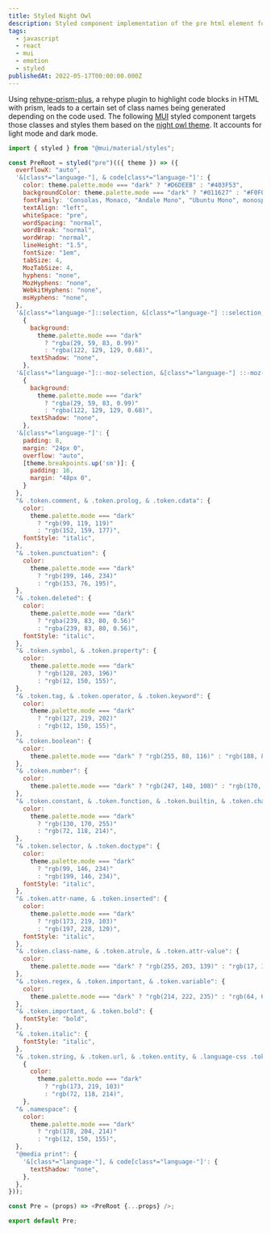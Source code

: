 ```yaml
---
title: Styled Night Owl
description: Styled component implementation of the pre html element for MDX using the night owl theme.
tags:
  - javascript
  - react
  - mui
  - emotion
  - styled
publishedAt: 2022-05-17T00:00:00.000Z
---
```


Using [rehype-prism-plus](https://github.com/timlrx/rehype-prism-plus), a rehype plugin to highlight code blocks in HTML with prism, leads to a certain set of class names being generated depending on the code used. The following [MUI](https://mui.com/) styled component targets those classes and styles them based on the [night owl theme](https://marketplace.visualstudio.com/items?itemName=sdras.night-owl&WT.mc_id=twitter-social-sdras). It accounts for light mode and dark mode.

```js
import { styled } from "@mui/material/styles";

const PreRoot = styled("pre")(({ theme }) => ({
  overflowX: "auto",
  '&[class*="language-"], & code[class*="language-"]': {
    color: theme.palette.mode === "dark" ? "#D6DEEB" : "#403F53",
    backgroundColor: theme.palette.mode === "dark" ? "#011627" : "#F0F0F0",
    fontFamily: 'Consolas, Monaco, "Andale Mono", "Ubuntu Mono", monospace',
    textAlign: "left",
    whiteSpace: "pre",
    wordSpacing: "normal",
    wordBreak: "normal",
    wordWrap: "normal",
    lineHeight: "1.5",
    fontSize: "1em",
    tabSize: 4,
    MozTabSize: 4,
    hyphens: "none",
    MozHyphens: "none",
    WebkitHyphens: "none",
    msHyphens: "none",
  },
  '&[class*="language-"]::selection, &[class*="language-"] ::selection, & code[class*="language-"]::selection, & code[class*="language-"] ::selection':
    {
      background:
        theme.palette.mode === "dark"
          ? "rgba(29, 59, 83, 0.99)"
          : "rgba(122, 129, 129, 0.68)",
      textShadow: "none",
    },
  '&[class*="language-"]::-moz-selection, &[class*="language-"] ::-moz-selection, & code[class*="language-"]::-moz-selection, & code[class*="language-"] ::-moz-selection':
    {
      background:
        theme.palette.mode === "dark"
          ? "rgba(29, 59, 83, 0.99)"
          : "rgba(122, 129, 129, 0.68)",
      textShadow: "none",
    },
  '&[class*="language-"]': {
    padding: 8,
    margin: "24px 0",
    overflow: "auto",
    [theme.breakpoints.up('sm')]: {
      padding: 16,
      margin: "48px 0",
    }
  },
  "& .token.comment, & .token.prolog, & .token.cdata": {
    color:
      theme.palette.mode === "dark"
        ? "rgb(99, 119, 119)"
        : "rgb(152, 159, 177)",
    fontStyle: "italic",
  },
  "& .token.punctuation": {
    color:
      theme.palette.mode === "dark"
        ? "rgb(199, 146, 234)"
        : "rgb(153, 76, 195)",
  },
  "& .token.deleted": {
    color:
      theme.palette.mode === "dark"
        ? "rgba(239, 83, 80, 0.56)"
        : "rgba(239, 83, 80, 0.56)",
    fontStyle: "italic",
  },
  "& .token.symbol, & .token.property": {
    color:
      theme.palette.mode === "dark"
        ? "rgb(128, 203, 196)"
        : "rgb(12, 150, 155)",
  },
  "& .token.tag, & .token.operator, & .token.keyword": {
    color:
      theme.palette.mode === "dark"
        ? "rgb(127, 219, 202)"
        : "rgb(12, 150, 155)",
  },
  "& .token.boolean": {
    color:
      theme.palette.mode === "dark" ? "rgb(255, 88, 116)" : "rgb(188, 84, 84)",
  },
  "& .token.number": {
    color:
      theme.palette.mode === "dark" ? "rgb(247, 140, 108)" : "rgb(170, 9, 130)",
  },
  "& .token.constant, & .token.function, & .token.builtin, & .token.char": {
    color:
      theme.palette.mode === "dark"
        ? "rgb(130, 170, 255)"
        : "rgb(72, 118, 214)",
  },
  "& .token.selector, & .token.doctype": {
    color:
      theme.palette.mode === "dark"
        ? "rgb(99, 146, 234)"
        : "rgb(199, 146, 234)",
    fontStyle: "italic",
  },
  "& .token.attr-name, & .token.inserted": {
    color:
      theme.palette.mode === "dark"
        ? "rgb(173, 219, 103)"
        : "rgb(197, 228, 120)",
    fontStyle: "italic",
  },
  "& .token.class-name, & .token.atrule, & .token.attr-value": {
    color:
      theme.palette.mode === "dark" ? "rgb(255, 203, 139)" : "rgb(17, 17, 17)",
  },
  "& .token.regex, & .token.important, & .token.variable": {
    color:
      theme.palette.mode === "dark" ? "rgb(214, 222, 235)" : "rgb(64, 63, 83)",
  },
  "& .token.important, & .token.bold": {
    fontStyle: "bold",
  },
  "& .token.italic": {
    fontStyle: "italic",
  },
  "& .token.string, & .token.url, & .token.entity, & .language-css .token.string, & .style .token.string":
    {
      color:
        theme.palette.mode === "dark"
          ? "rgb(173, 219, 103)"
          : "rgb(72, 118, 214)",
    },
  "& .namespace": {
    color:
      theme.palette.mode === "dark"
        ? "rgb(178, 204, 214)"
        : "rgb(12, 150, 155)",
  },
  "@media print": {
    '&[class*="language-"], & code[class*="language-"]': {
      textShadow: "none",
    },
  },
}));

const Pre = (props) => <PreRoot {...props} />;

export default Pre;
```
